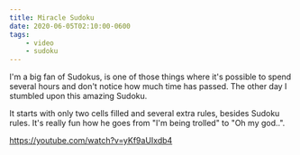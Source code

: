 ```yaml
---
title: Miracle Sudoku
date: 2020-06-05T02:10:00-0600
tags:
    - video
    - sudoku
---
```


I'm a big fan of Sudokus, is one of those things where it's possible to spend several hours and don't notice how much time has passed. The other day I stumbled upon this amazing Sudoku.

It starts with only two cells filled and several extra rules, besides Sudoku rules. It's really fun how he goes from "I'm being trolled" to "Oh my god..".

https://youtube.com/watch?v=yKf9aUIxdb4